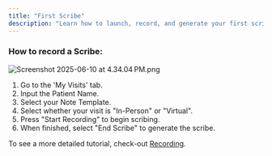 ```yaml
---
title: "First Scribe"
description: "Learn how to launch, record, and generate your first scribe."
---
```


### How to record a Scribe:

![Screenshot 2025-06-10 at 4.34.04 PM.png](/images/first_scribe.png)

1. Go to the 'My Visits' tab.
2. Input the Patient Name.
3. Select your Note Template.
4. Select whether your visit is "In-Person" or "Virtual".
5. Press "Start Recording" to begin scribing.
6. When finished, select "End Scribe" to generate the scribe.

To see a more detailed tutorial, check-out [Recording](/basics/recording).
